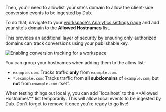 <Step title="Allowlist your site's domain">

Then, you'll need to allowlist your site's domain to allow the client-side conversion events to be ingested by Dub.

To do that, navigate to your [workspace's Analytics settings page](https://app.dub.co/settings/analytics) and add your site's domain to the **Allowed Hostnames** list.

This provides an additional layer of security by ensuring only authorized domains can track conversions using your publishable key.

<Frame>
  <img
    src="/images/conversions/allowed-hostnames.png"
    alt="Enabling conversion tracking for a workspace"
  />
</Frame>

You can group your hostnames when adding them to the allow list:

- `example.com`: Tracks traffic **only** from `example.com`.
- `*.example.com`: Tracks traffic from **all subdomains** of `example.com`, but **not** from `example.com` itself.

<Tip>
  When testing things out locally, you can add `localhost` to the **Allowed
  Hostnames** list temporarily. This will allow local events to be ingested by
  Dub. Don't forget to remove it once you're ready to go live!
</Tip>

</Step>
